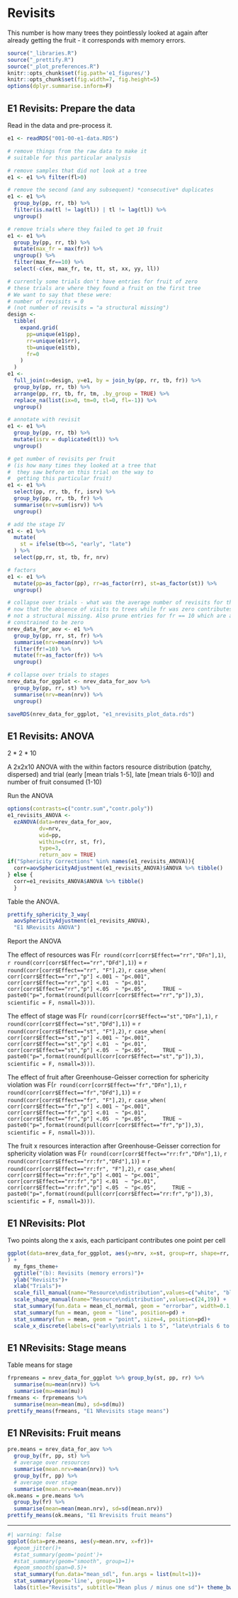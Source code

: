 #  Revisits  {.unnumbered}

This number is how many trees they pointlessly looked at again after already getting the fruit - it corresponds with memory errors.

```r
source("_libraries.R")
source("_prettify.R")
source("_plot_preferences.R")
knitr::opts_chunk$set(fig.path='e1_figures/')
knitr::opts_chunk$set(fig.width=7, fig.height=5)
options(dplyr.summarise.inform=F)
```

## E1 Revisits: Prepare the data

Read in the data and pre-process it.

```r
e1 <- readRDS("001-00-e1-data.RDS")

# remove things from the raw data to make it 
# suitable for this particular analysis

# remove samples that did not look at a tree
e1 <- e1 %>% filter(fl>0)

# remove the second (and any subsequent) *consecutive* duplicates
e1 <- e1 %>% 
  group_by(pp, rr, tb) %>% 
  filter(is.na(tl != lag(tl)) | tl != lag(tl)) %>% 
  ungroup()

# remove trials where they failed to get 10 fruit
e1 <- e1 %>%
  group_by(pp, rr, tb) %>%
  mutate(max_fr = max(fr)) %>%
  ungroup() %>%
  filter(max_fr==10) %>% 
  select(-c(ex, max_fr, te, tt, st, xx, yy, ll))

# currently some trials don't have entries for fruit of zero
# these trials are where they found a fruit on the first tree
# We want to say that these were:
# number of revisits = 0 
# (not number of revisits = "a structural missing")
design <-
  tibble(
    expand.grid(
      pp=unique(e1$pp),
      rr=unique(e1$rr),
      tb=unique(e1$tb),
      fr=0
    )
  )
e1 <- 
  full_join(x=design, y=e1, by = join_by(pp, rr, tb, fr)) %>% 
  group_by(pp, rr, tb) %>% 
  arrange(pp, rr, tb, fr, tm, .by_group = TRUE) %>% 
  replace_na(list(ix=0, tm=0, tl=0, fl=-1)) %>% 
  ungroup()

# annotate with revisit
e1 <- e1 %>% 
  group_by(pp, rr, tb) %>% 
  mutate(isrv = duplicated(tl)) %>% 
  ungroup()  

# get number of revisits per fruit
# (is how many times they looked at a tree that 
#  they saw before on this trial on the way to 
#  getting this particular fruit)
e1 <- e1 %>% 
  select(pp, rr, tb, fr, isrv) %>% 
  group_by(pp, rr, tb, fr) %>% 
  summarise(nrv=sum(isrv)) %>% 
  ungroup()

# add the stage IV
e1 <- e1 %>% 
  mutate(
    st = ifelse(tb<=5, "early", "late")
  ) %>% 
  select(pp,rr, st, tb, fr, nrv)

# factors
e1 <- e1 %>% 
  mutate(pp=as_factor(pp), rr=as_factor(rr), st=as_factor(st)) %>% 
  ungroup()

# collapse over trials - what was the average number of revisits for this fruit,
# now that the absence of visits to trees while fr was zero contributes a zero
# not a structural missing. Also prune entries for fr == 10 which are all 
# constrained to be zero
nrev_data_for_aov <- e1 %>% 
  group_by(pp, rr, st, fr) %>% 
  summarise(nrv=mean(nrv)) %>% 
  filter(fr!=10) %>% 
  mutate(fr=as_factor(fr)) %>% 
  ungroup()

# collapse over trials to stages
nrev_data_for_ggplot <- nrev_data_for_aov %>% 
  group_by(pp, rr, st) %>% 
  summarise(nrv=mean(nrv)) %>% 
  ungroup()

saveRDS(nrev_data_for_ggplot, "e1_nrevisits_plot_data.rds")
```

## E1 Revisits: ANOVA

2 * 2 * 10

A 2x2x10 ANOVA with the within factors resource distribution (patchy, dispersed) and trial (early [mean trials 1-5], late [mean trials 6-10]) and number of fruit consumed (1-10) 

Run the ANOVA

```r
options(contrasts=c("contr.sum","contr.poly"))
e1_revisits_ANOVA <- 
  ezANOVA(data=nrev_data_for_aov,
          dv=nrv,
          wid=pp,
          within=c(rr, st, fr),
          type=3, 
          return_aov = TRUE)
if("Sphericity Corrections" %in% names(e1_revisits_ANOVA)){
  corr=aovSphericityAdjustment(e1_revisits_ANOVA)$ANOVA %>% tibble()
} else {
  corr=e1_revisits_ANOVA$ANOVA %>% tibble()  
  }
```

Table the ANOVA.

```r
prettify_sphericity_3_way(
  aovSphericityAdjustment(e1_revisits_ANOVA), 
  "E1 NRevisits ANOVA")
```

Report the ANOVA

The effect of resources was 
F(`r round(corr[corr$Effect=="rr","DFn"],1)`, 
  `r round(corr[corr$Effect=="rr","DFd"],1)`) = 
  `r round(corr[corr$Effect=="rr", "F"],2)`, 
  `r case_when(
    corr[corr$Effect=="rr","p"] <.001 ~ "p<.001",
    corr[corr$Effect=="rr","p"] <.01  ~ "p<.01",
    corr[corr$Effect=="rr","p"] <.05  ~ "p<.05",
    TRUE ~ paste0("p=",format(round(pull(corr[corr$Effect=="rr","p"]),3), scientific = F, nsmall=3)))`.

The effect of stage was 
F(`r round(corr[corr$Effect=="st","DFn"],1)`, 
  `r round(corr[corr$Effect=="st","DFd"],1)`) = 
  `r round(corr[corr$Effect=="st", "F"],2)`, 
  `r case_when(
    corr[corr$Effect=="st","p"] <.001 ~ "p<.001",
    corr[corr$Effect=="st","p"] <.01  ~ "p<.01",
    corr[corr$Effect=="st","p"] <.05  ~ "p<.05",
    TRUE ~ paste0("p=",format(round(pull(corr[corr$Effect=="st","p"]),3), scientific = F, nsmall=3)))`.

The effect of fruit after Greenhouse-Geisser correction for sphericity violation was 
F(`r round(corr[corr$Effect=="fr","DFn"],1)`, 
  `r round(corr[corr$Effect=="fr","DFd"],1)`) = 
  `r round(corr[corr$Effect=="fr", "F"],2)`, 
  `r case_when(
    corr[corr$Effect=="fr","p"] <.001 ~ "p<.001",
    corr[corr$Effect=="fr","p"] <.01  ~ "p<.01",
    corr[corr$Effect=="fr","p"] <.05  ~ "p<.05",
    TRUE ~ paste0("p=",format(round(pull(corr[corr$Effect=="fr","p"]),3), scientific = F, nsmall=3)))`.

The fruit x resources interaction after Greenhouse-Geisser correction for sphericity violation was 
F(`r round(corr[corr$Effect=="rr:fr","DFn"],1)`, 
  `r round(corr[corr$Effect=="rr:fr","DFd"],1)`) = 
  `r round(corr[corr$Effect=="rr:fr", "F"],2)`, 
  `r case_when(
    corr[corr$Effect=="rr:fr","p"] <.001 ~ "p<.001",
    corr[corr$Effect=="rr:fr","p"] <.01  ~ "p<.01",
    corr[corr$Effect=="rr:fr","p"] <.05  ~ "p<.05",
    TRUE ~ paste0("p=",format(round(pull(corr[corr$Effect=="rr:fr","p"]),3), scientific = F, nsmall=3)))`.

## E1 NRevisits: Plot

Two points along the x axis, each participant contributes one point per cell

```r
ggplot(data=nrev_data_for_ggplot, aes(y=nrv, x=st, group=rr, shape=rr, fill=rr)
) +
  my_fgms_theme+
  ggtitle("(b): Revisits (memory errors)")+
  ylab("Revisits")+
  xlab("Trials")+
  scale_fill_manual(name="Resource\ndistribution",values=c("white", "black")) +
  scale_shape_manual(name="Resource\ndistribution",values=c(24,19)) +
  stat_summary(fun.data = mean_cl_normal, geom = "errorbar", width=0.1, position=pd) +
  stat_summary(fun = mean, geom = "line", position=pd) + 
  stat_summary(fun = mean, geom = "point", size=4, position=pd)+
  scale_x_discrete(labels=c("early\ntrials 1 to 5", "late\ntrials 6 to 10"))
```

## E1 NRevisits: Stage means

Table means for stage

```r
frpremeans = nrev_data_for_ggplot %>% group_by(st, pp, rr) %>%
  summarise(mu=mean(nrv)) %>% 
  summarise(mu=mean(mu))  
frmeans <- frpremeans %>% 
  summarise(mean=mean(mu), sd=sd(mu))
prettify_means(frmeans, "E1 NRevisits stage means")
```

## E1 NRevisits: Fruit means

```r
pre.means = nrev_data_for_aov %>% 
  group_by(fr, pp, st) %>% 
  # average over resources
  summarise(mean.nrv=mean(nrv)) %>% 
  group_by(fr, pp) %>% 
  # average over stage
  summarise(mean.nrv=mean(mean.nrv))
ok.means = pre.means %>% 
  group_by(fr) %>% 
  summarise(mean=mean(mean.nrv), sd=sd(mean.nrv))
prettify_means(ok.means, "E1 Nrevisits fruit means")
```

---

```r
#| warning: false
ggplot(data=pre.means, aes(y=mean.nrv, x=fr))+
  #geom_jitter()+
  #stat_summary(geom='point')+
  #stat_summary(geom="smooth", group=1)+
  #geom_smooth(span=0.5)+
  stat_summary(fun.data="mean_sdl", fun.args = list(mult=1))+
  stat_summary(geom='line', group=1)+
  labs(title="Revisits", subtitle="Mean plus / minus one sd")+ theme_bw()
```









